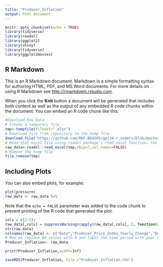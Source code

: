 ---
title: "Producer_Inflation"
output: html_document
---

```{r setup, include=FALSE}
knitr::opts_chunk$set(echo = TRUE)
library(tidyverse)
library(readxl)
library(ggplot2)
library(shiny)
library(tidyverse)
library(ggplot2movies)
```

## R Markdown

This is an R Markdown document. Markdown is a simple formatting syntax for authoring HTML, PDF, and MS Word documents. For more details on using R Markdown see <http://rmarkdown.rstudio.com>.

When you click the **Knit** button a document will be generated that includes both content as well as the output of any embedded R code chunks within the document. You can embed an R code chunk like this:

```{r producer inflation}
#Download Raw Data
# Create a temporary file
tmp<-tempfile(fileext=".xlsx")
# Download file from repository to the temp file
download.file("https://github.com/MEF-BDA503/gpj18-r_coders/blob/master/import_data/Producer_Inflation.xlsx?raw=true",mode="wb",destfile=tmp)
# Read that excel file using readxl package's read_excel function. You might need to adjust the parameters (skip, col_names) according to your raw file's format.
raw_data<-readxl::read_excel(tmp,skip=7,col_names=FALSE)
# Remove the temp file
file.remove(tmp)
```

## Including Plots

You can also embed plots, for example:

```{r pressure, echo=FALSE}
plot(pressure)
raw_data <- raw_data %>%
```

Note that the `echo = FALSE` parameter was added to the code chunk to prevent printing of the R code that generated the plot.
```{r pressure, echo=FALSE}
cols = c(2:5);    
raw_data[,cols] = suppressWarnings(apply(raw_data[,cols], 2, function(x) as.numeric(as.character(x))));
str(raw_data)
colnames(raw_data) <- c("Date","Producer_Price_Index_Yearly_Change","Domestic_Producer_Price_Index_Yearly_Change","Producer_Price_Index_Montlyly_Change","Domestic_Producer_Price_Index_Montly_Change")
# Now we replace NA values with 0 and label the time period with year and month, so when we merge the data we won't be confused.
Producer_Inflation<- raw_data 

print(Producer_Inflation,width=Inf)
```

```{r pressure, echo=FALSE}
saveRDS(Producer_Inflation, file ="Producer_Inflation.rds")
```
